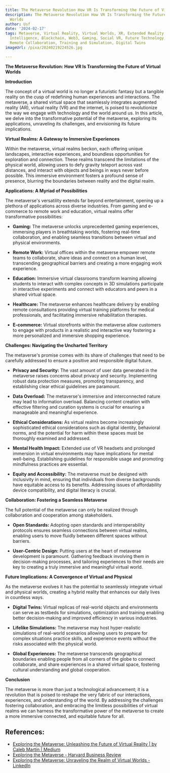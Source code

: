 ```yaml
---
title: The Metaverse Revolution How VR Is Transforming the Future of Virtual Worlds
description: The Metaverse Revolution How VR Is Transforming the Future of Virtual
  Worlds
author: Usf
date: '2024-02-17'
tags: Metaverse, Virtual Reality, Virtual Worlds, XR, Extended Reality, Artificial
  Intelligence, Blockchain, Web3, Gaming, Social VR, Future Technology, E-commerce,
  Remote Collaboration, Training and Simulation, Digital Twins
imageUrl: /pixa/20240219224526.jpg

---
```

**The Metaverse Revolution: How VR Is Transforming the Future of Virtual Worlds**

**Introduction**

The concept of  a virtual world is no longer a futuristic fantasy but  a tangible reality on the cusp of redefining human experiences and interactions. The metaverse, a shared virtual space that seamlessly integrates  augmented reality (AR), virtual reality (VR) and  the internet,  is poised to revolutionize the way we engage with technology and the world around us. In this article,  we delve into the transformative potential of  the metaverse, exploring  its applications, unraveling its  challenges, and envisioning its future implications.

**Virtual Realms: A Gateway  to Immersive  Experiences**

Within  the metaverse, virtual realms beckon, each  offering unique landscapes, interactive experiences, and boundless opportunities for exploration and connection.  These realms transcend the limitations of the physical world,  allowing users  to defy gravity  teleport across vast distances, and interact with objects and  beings in ways never before possible. This immersive environment fosters a profound sense of presence, blurring the boundaries between reality and the  digital realm.

**Applications: A Myriad of Possibilities**

The metaverse's versatility extends far  beyond entertainment, opening up a plethora of  applications across diverse industries. From gaming and e-commerce to remote work and education, virtual realms  offer transformative possibilities:

- **Gaming:** The metaverse  unlocks unprecedented gaming  experiences, immersing players in breathtaking worlds, fostering real-time collaboration, and  enabling seamless transitions between virtual and physical environments.

- **Remote Work:** Virtual offices within the metaverse empower remote teams to collaborate, share ideas and connect on a human level, transcending geographical barriers and creating a more engaging work experience.

- **Education:** Immersive virtual classrooms transform learning allowing students to interact with  complex concepts in 3D simulations participate in interactive experiments and connect with educators and peers in  a shared virtual space.

- **Healthcare:** The metaverse enhances  healthcare delivery by enabling remote  consultations providing virtual training platforms for medical professionals, and facilitating immersive rehabilitation therapies.

- **E-commerce:** Virtual  storefronts within the metaverse allow customers  to engage with products in  a realistic and interactive way fostering a more personalized and immersive shopping experience.

**Challenges: Navigating the Uncharted Territory**

The metaverse's promise comes  with its share of  challenges that need to be carefully  addressed to ensure a positive and responsible digital  future.

- **Privacy  and Security:** The vast amount of user data  generated in the metaverse raises concerns about privacy and security. Implementing robust data protection measures, promoting transparency, and establishing  clear ethical guidelines are paramount.

-  **Data Overload:** The metaverse's immersive and  interconnected nature may lead to information overload. Balancing content creation with effective filtering and curation systems is crucial for ensuring a manageable and meaningful experience.

- **Ethical Considerations:** As virtual realms become increasingly sophisticated ethical considerations such as digital identity,  behavioral norms, and the potential for harm within these spaces must be thoroughly examined and addressed.

- **Mental Health Impact:** Extended use of VR headsets and prolonged  immersion in virtual environments may have implications for mental well-being. Establishing guidelines for  responsible usage and promoting mindfulness practices are essential.

- **Equity and Accessibility:** The metaverse must be designed with  inclusivity  in mind, ensuring that individuals from diverse backgrounds have equitable access to its benefits. Addressing issues of  affordability device compatibility, and digital literacy is crucial.

**Collaboration: Fostering a Seamless Metaverse**

The full potential of the metaverse can only  be realized through collaboration and cooperation among stakeholders.

- **Open Standards:** Adopting  open  standards and interoperability protocols ensures seamless connections between virtual realms, enabling users  to move fluidly between different spaces without barriers.

- **User-Centric Design:** Putting  users at the heart of metaverse development is paramount. Gathering feedback involving them in decision-making processes, and tailoring  experiences to their needs  are key  to creating a truly immersive and meaningful virtual world.

**Future Implications: A  Convergence of Virtual  and Physical**

As the  metaverse  evolves it has the potential to seamlessly integrate virtual and physical worlds,  creating a hybrid reality that enhances  our daily lives in countless ways.

- **Digital Twins:** Virtual replicas of real-world objects and environments can  serve as testbeds for simulations, optimization  and training enabling better decision-making and improved efficiency in various  industries.

- **Lifelike Simulations:** The metaverse may host  hyper-realistic simulations of real-world scenarios allowing users to prepare for complex situations practice skills, and experience events without  the risks associated with the physical world.

- **Global Experiences:** The metaverse  transcends geographical boundaries enabling people  from  all corners of the globe to connect collaborate, and share experiences in a shared  virtual space, fostering cultural understanding and  global cooperation.

**Conclusion**

The metaverse is more than just a technological advancement; it is a revolution that  is poised to reshape the  very fabric of our interactions, experiences, and understanding of the world. By  addressing  the challenges fostering collaboration, and embracing the limitless possibilities of virtual  realms we can harness the transformative power of the metaverse to create a more immersive connected, and  equitable future for all.

## References:
- [Exploring the Metaverse: Unleashing the Future of Virtual Reality | by Caleb Martin | Medium](https://medium.com/@CalebMartin99/exploring-the-metaverse-unleashing-the-future-of-virtual-reality-298c736e3ed0)
- [Exploring the Metaverse - Harvard Business Review](https://hbr.org/2022/07/exploring-the-metaverse)
- [Exploring the Metaverse: Unraveling the Realm of Virtual Worlds - LinkedIn](https://www.linkedin.com/pulse/exploring-metaverse-unraveling-realm-virtual-worlds-velleriya-ivanova)

